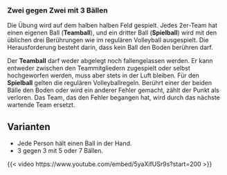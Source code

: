 ### Zwei gegen Zwei mit 3 Bällen
Die Übung wird auf dem halben halben Feld gespielt. Jedes 2er-Team hat einen eigenen Ball (**Teamball**), und ein dritter Ball (**Spielball**) wird mit den üblichen drei Berührungen wie im regulären Volleyball ausgespielt. Die Herausforderung besteht darin, dass kein Ball den Boden berühren darf.

Der **Teamball** darf weder abgelegt noch fallengelassen werden. Er kann entweder zwischen den Teammitgliedern zugespielt oder selbst hochgeworfen werden, muss aber stets in der Luft bleiben. Für den **Spielball** gelten die regulären Volleyballregeln. Berührt einer der beiden Bälle den Boden oder wird ein anderer Fehler gemacht, zählt der Punkt als verloren. Das Team, das den Fehler begangen hat, wird durch das nächste wartende Team ersetzt.

:::{.callout-tip}
## Varianten
- Jede Person hält einen Ball in der Hand.
- 3 gegen 3 mit 5 oder 7 Bällen. 
:::

{{< video https://www.youtube.com/embed/5yaXifUSr9s?start=200 >}}